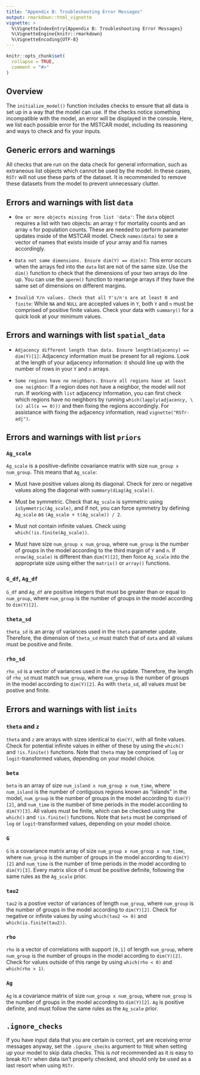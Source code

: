```yaml
---
title: "Appendix B: Troubleshooting Error Messages"
output: rmarkdown::html_vignette
vignette: >
  %\VignetteIndexEntry{Appendix B: Troubleshooting Error Messages}
  %\VignetteEngine{knitr::rmarkdown}
  %\VignetteEncoding{UTF-8}
---
```


```r
knitr::opts_chunk$set(
  collapse = TRUE,
  comment = "#>"
)
```

## Overview

The `initialize_model()` function includes checks to ensure that all data is set up in a way that the model can use. If the checks notice something incompatible with the model, an error will be displayed in the console. Here, we list each possible error for the MSTCAR model, including its reasoning and ways to check and fix your inputs.

## Generic errors and warnings

All checks that are run on the data check for general information, such as extraneous list objects which cannot be used by the model. In these cases, `RSTr` will not use these parts of the dataset. It is recommended to remove these datasets from the model to prevent unnecessary clutter.

## Errors and warnings with list `data`

-   `One or more objects missing from list 'data'`: The `data` object requires a list with two objects: an array `Y` for mortality counts and an array `n` for population counts. These are needed to perform parameter updates inside of the MSTCAR model. Check `names(data)` to see a vector of names that exists inside of your array and fix names accordingly.

-   `Data not same dimensions. Ensure dim(Y) == dim(n)`: This error occurs when the arrays fed into the `data` list are not of the same size. Use the `dim()` function to check that the dimensions of your two arrays do line up. You can use the `aperm()` function to rearrange arrays if they have the same set of dimensions on different margins.

-   `Invalid Y/n values. Check that all Y's/n's are at least 0 and finite`: While `NA` and `NULL` are accepted values in `Y`, both `Y` and `n` must be comprised of positive finite values. Check your data with `summary()` for a quick look at your minimum values.

## Errors and warnings with list `spatial_data`

-   `Adjacency different length than data. Ensure length(adjacency) == dim(Y)[1]`: Adjacency information must be present for all regions. Look at the length of your adjacency information: it should line up with the number of rows in your `Y` and `n` arrays.

-   `Some regions have no neighbors. Ensure all regions have at least one neighbor`: If a region does not have a neighbor, the model will not run. If working with `list` adjacency information, you can first check which regions have no neighbors by running `which(lapply(adjacency, \(x) all(x == 0)))` and then fixing the regions accordingly. For assistance with fixing the adjacency information, read `vignette("RSTr-adj")`.

## Errors and warnings with list `priors`

### `Ag_scale`

`Ag_scale` is a positive-definite covariance matrix with size `num_group x num_group`. This means that `Ag_scale`:

-   Must have positive values along its diagonal. Check for zero or negative values along the diagonal with `summary(diag(Ag_scale))`.

-   Must be symmetric. Check that `Ag_scale` is symmetric using `isSymmetric(Ag_scale)`, and if not, you can force symmetry by defining `Ag_scale` as `(Ag_scale + t(Ag_scale)) / 2`.

-   Must not contain infinite values. Check using `which(!is.finite(Ag_scale))`.

-   Must have size `num_group x num_group`, where `num_group` is the number of groups in the model according to the third margin of `Y` and `n`. If `nrow(Ag_scale)` is different than `dim(Y)[2]`, then force `Ag_scale` into the appropriate size using either the `matrix()` or `array()` functions.

### `G_df`, `Ag_df`

`G_df` and `Ag_df` are positive integers that must be greater than or equal to `num_group`, where `num_group` is the number of groups in the model according to `dim(Y)[2]`.

### `theta_sd`

`theta_sd` is an array of variances used in the `theta` parameter update. Therefore, the dimension of `theta_sd` must match that of `data` and all values must be positive and finite.

### `rho_sd`

`rho_sd` is a vector of variances used in the `rho` update. Therefore, the length of `rho_sd` must match `num_group`, where `num_group` is the number of groups in the model according to `dim(Y)[2]`. As with `theta_sd`, all values must be postive and finite.

## Errors and warnings with list `inits`

### `theta` and `z`

`theta` and `z` are arrays with sizes identical to `dim(Y)`, with all finite values. Check for potential infinite values in either of these by using the `which()` and `!is.finite()` functions. Note that `theta` may be comprised of `log` or `logit`-transformed values, depending on your model choice.

### `beta`

`beta` is an array of size `num_island x num_group x num_time`, where `num_island` is the number of contiguous regions known as "islands" in the model, `num_group` is the number of groups in the model according to `dim(Y)[2]`, and `num_time` is the number of time periods in the model according to `dim(Y)[3]`. All values must be finite, which can be checked using the `which()` and `!is.finite()` functions. Note that `beta` must be comprised of `log` or `logit`-transformed values, depending on your model choice.

### `G`

`G` is a covariance matrix array of size `num_group x num_group x num_time`, where `num_group` is the number of groups in the model according to `dim(Y)[2]` and `num_time` is the number of time periods in the model according to `dim(Y)[3]`. Every matrix slice of `G` must be positive definite, following the same rules as the `Ag_scale` prior.

### `tau2`

`tau2` is a postive vector of variances of length `num_group`, where `num_group` is the number of groups in the model according to `dim(Y)[2]`. Check for negative or infinite values by using `which(tau2 <= 0)` and `which(is.finite(tau2))`.

### `rho`

`rho` is a vector of correlations with support `[0,1]` of length `num_group`, where `num_group` is the number of groups in the model according to `dim(Y)[2]`. Check for values outside of this range by using `which(rho < 0)` and `which(rho > 1)`.

### `Ag`

`Ag` is a covariance matrix of size `num_group x num_group`, where `num_group` is the number of groups in the model according to `dim(Y)[2]`. `Ag` is positive definite, and must follow the same rules as the `Ag_scale` prior.

## `.ignore_checks`

If you have input data that you are certain is correct, yet are receiving error messages anyway, set the `.ignore_checks` argument to `TRUE` when setting up your model to skip data checks. This is *not* recommended as it is easy to break `RSTr` when data isn't properly checked, and should only be used as a last resort when using `RSTr`.

